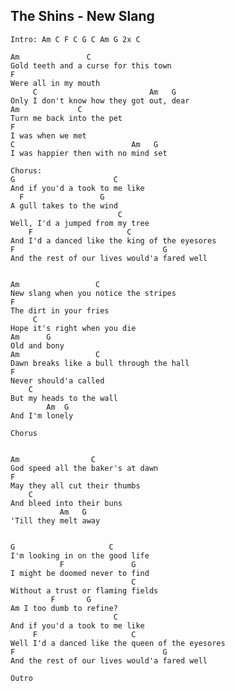 ## The Shins - New Slang
```{}
Intro: Am C F C G C Am G 2x C

Am               C
Gold teeth and a curse for this town 
F              
Were all in my mouth
     C                         Am   G
Only I don't know how they got out, dear
Am             C
Turn me back into the pet 
F
I was when we met
C                          Am   G
I was happier then with no mind set

Chorus:
G                      C
And if you'd a took to me like
  F                 G
A gull takes to the wind
                        C
Well, I'd a jumped from my tree
    F                     C
And I'd a danced like the king of the eyesores
F                                 G
And the rest of our lives would'a fared well


Am                 C
New slang when you notice the stripes
F
The dirt in your fries
     C
Hope it's right when you die
Am      G
Old and bony
Am                 C
Dawn breaks like a bull through the hall
F
Never should'a called
    C
But my heads to the wall
        Am  G
And I'm lonely

Chorus


Am                C
God speed all the baker's at dawn
F
May they all cut their thumbs
    C
And bleed into their buns 
           Am   G
'Till they melt away


G                     C    
I'm looking in on the good life
           F               G
I might be doomed never to find
                           C
Without a trust or flaming fields 
         F       G
Am I too dumb to refine?
                       C
And if you'd a took to me like 
     F                     C
Well I'd a danced like the queen of the eyesores 
F                                 G
And the rest of our lives would'a fared well

Outro


```
